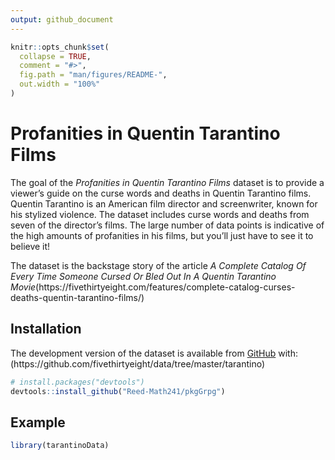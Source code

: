```yaml
---
output: github_document
---
```


<!-- README.md is generated from README.Rmd. Please edit that file -->

<!-- You'll still need to render `README.Rmd` regularly, to keep `README.md` up-to-date. `devtools::build_readme()` is handy for this.  -->

```r
knitr::opts_chunk$set(
  collapse = TRUE,
  comment = "#>",
  fig.path = "man/figures/README-",
  out.width = "100%"
)
```

# Profanities in Quentin Tarantino Films

<!-- badges: start -->
<!-- badges: end -->

The goal of the *Profanities in Quentin Tarantino Films* dataset is to provide a viewer's guide on the curse words and deaths in Quentin Tarantino films. Quentin Tarantino is an American film director and screenwriter, known for his stylized violence. The dataset includes curse words and deaths from seven of the director's films. The large number of data points is indicative of the high amounts of profanities in his films, but you'll just have to see it to believe it!

The dataset is the backstage story of the article *A Complete Catalog Of Every Time Someone Cursed Or Bled Out In A Quentin Tarantino Movie*(https://fivethirtyeight.com/features/complete-catalog-curses-deaths-quentin-tarantino-films/)

## Installation

The development version of the dataset is available from [GitHub](https://github.com) with: (https://github.com/fivethirtyeight/data/tree/master/tarantino)

``` r
# install.packages("devtools")
devtools::install_github("Reed-Math241/pkgGrpg")
```
## Example


```r
library(tarantinoData)
```




